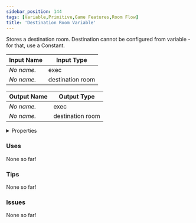 ```yaml
---
sidebar_position: 144
tags: [Variable,Primitive,Game Features,Room Flow]
title: 'Destination Room Variable'
---
```


Stores a destination room. Destination cannot be configured from variable - for that, use a Constant.






<EsbSvg />

| Input Name | Input Type |
|-----------|-----------|
| *No name.* | exec |
| *No name.* | destination room |

| Output Name | Output Type |
|-----------|-----------|
| *No name.* | exec |
| *No name.* | destination room |


<details>
  <summary>Properties</summary>
  <div>
    <div>
    <table>
      <thead>
        <tr>
          <th>Is beta required?</th>
          <th>❌</th>
        </tr>
        <tr>
          <th>Is this chip a trolling risk?</th>
          <th>❌</th>
        </tr>
        <tr>
          <th>Is this chip a role assignment risk?</th>
          <th>❌</th>
        </tr>
        <tr>
          <th>Chip UUID</th>
          <th>31eab00d-a6f7-4505-9f84-02d3e1eedd86</th>
        </tr>
      </thead>
    </table>
    </div>
  </div>
</details>

### Uses

None so far!

### Tips

None so far!

### Issues

None so far!